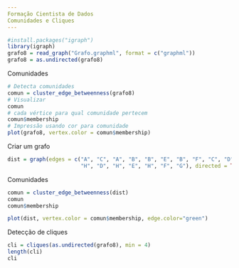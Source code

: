 ```yaml
---
Formação Cientista de Dados
Comunidades e Cliques
---
```


```r
#install.packages("igraph")
library(igraph)
grafo8 = read_graph("Grafo.graphml", format = c("graphml"))
grafo8 = as.undirected(grafo8)
```
Comunidades
```r
# Detecta comunidades
comun = cluster_edge_betweenness(grafo8)
# Visualizar
comun
# cada vértice para qual comunidade pertecem
comun$membership
# Impressão usando cor para comunidade
plot(grafo8, vertex.color = comun$membership)
```
Criar um grafo
```r
dist = graph(edges = c("A", "C", "A", "B", "B", "E", "B", "F", "C", "D", "G",
                       "H", "D", "H", "E", "H", "F", "G"), directed = TRUE)
```
Comunidades
```r
comun = cluster_edge_betweenness(dist)
comun
comun$membership

plot(dist, vertex.color = comun$membership, edge.color="green")
```
Detecção de cliques
```r
cli = cliques(as.undirected(grafo8), min = 4)
length(cli)
cli
```